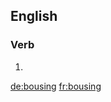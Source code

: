 
==English==

===Verb===
{{head|en}}

# {{present participle of|bouse|lang=en}}

[[de:bousing]]
[[fr:bousing]]